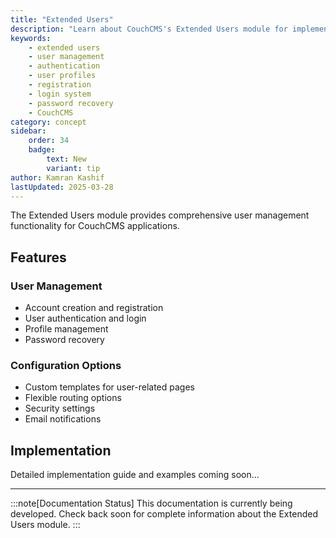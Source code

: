 ```yaml
---
title: "Extended Users"
description: "Learn about CouchCMS's Extended Users module for implementing user management, authentication, and profile handling."
keywords:
    - extended users
    - user management
    - authentication
    - user profiles
    - registration
    - login system
    - password recovery
    - CouchCMS
category: concept
sidebar:
    order: 34
    badge:
        text: New
        variant: tip
author: Kamran Kashif
lastUpdated: 2025-03-28
---
```


The Extended Users module provides comprehensive user management functionality for CouchCMS applications.

## Features

### User Management
- Account creation and registration
- User authentication and login
- Profile management
- Password recovery

### Configuration Options
- Custom templates for user-related pages
- Flexible routing options
- Security settings
- Email notifications

## Implementation

Detailed implementation guide and examples coming soon...

---

:::note[Documentation Status]
This documentation is currently being developed. Check back soon for complete information about the Extended Users module.
:::